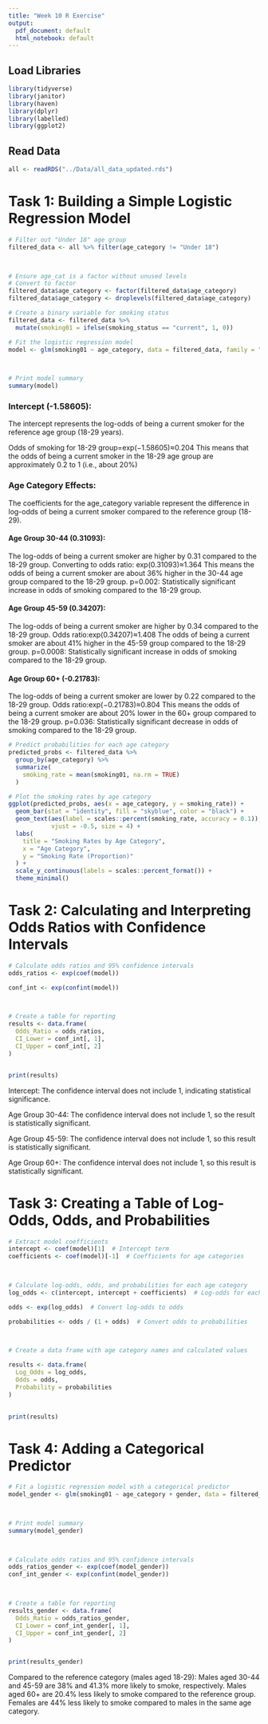 ```yaml
---
title: "Week 10 R Exercise"
output:
  pdf_document: default
  html_notebook: default
---
```




## Load Libraries

```r
library(tidyverse)
library(janitor)
library(haven)
library(dplyr)
library(labelled)
library(ggplot2)

```

## Read Data

```r
all <- readRDS("../Data/all_data_updated.rds")

```

# Task 1: Building a Simple Logistic Regression Model

```r
# Filter out "Under 18" age group 
filtered_data <- all %>% filter(age_category != "Under 18") 

 

# Ensure age_cat is a factor without unused levels 
# Convert to factor
filtered_data$age_category <- factor(filtered_data$age_category) 
filtered_data$age_category <- droplevels(filtered_data$age_category) 

# Create a binary variable for smoking status
filtered_data <- filtered_data %>%
  mutate(smoking01 = ifelse(smoking_status == "current", 1, 0))

# Fit the logistic regression model 
model <- glm(smoking01 ~ age_category, data = filtered_data, family = "binomial") 

 

# Print model summary 
summary(model) 
```
### Intercept (-1.58605):
The intercept represents the log-odds of being a current smoker for the reference age group (18-29 years).

Odds of smoking for 18-29 group=exp(−1.58605)≈0.204
This means that the odds of being a current smoker in the 18-29 age group are approximately 0.2 to 1 (i.e., about 20%)


### Age Category Effects:
The coefficients for the age_category variable represent the difference in log-odds of being a current smoker compared to the reference group (18-29).

#### Age Group 30-44 (0.31093):
The log-odds of being a current smoker are higher by 0.31 compared to the 18-29 group.
Converting to odds ratio: exp(0.31093)≈1.364
This means the odds of being a current smoker are about 36% higher in the 30-44 age group compared to the 18-29 group.
p=0.002: Statistically significant increase in odds of smoking compared to the 18-29 group.

#### Age Group 45-59 (0.34207):
The log-odds of being a current smoker are higher by 0.34 compared to the 18-29 group.
Odds ratio:exp(0.34207)≈1.408
The odds of being a current smoker are about 41% higher in the 45-59 group compared to the 18-29 group.
p=0.0008: Statistically significant increase in odds of smoking compared to the 18-29 group.

#### Age Group 60+ (-0.21783):
The log-odds of being a current smoker are lower by 0.22 compared to the 18-29 group.
Odds ratio:exp(−0.21783)≈0.804
This means the odds of being a current smoker are about 20% lower in the 60+ group compared to the 18-29 group.
p=0.036: Statistically significant decrease in odds of smoking compared to the 18-29 group.


```r
# Predict probabilities for each age category
predicted_probs <- filtered_data %>%
  group_by(age_category) %>%
  summarize(
    smoking_rate = mean(smoking01, na.rm = TRUE)
  )

# Plot the smoking rates by age category
ggplot(predicted_probs, aes(x = age_category, y = smoking_rate)) +
  geom_bar(stat = "identity", fill = "skyblue", color = "black") +
  geom_text(aes(label = scales::percent(smoking_rate, accuracy = 0.1)), 
            vjust = -0.5, size = 4) +
  labs(
    title = "Smoking Rates by Age Category",
    x = "Age Category",
    y = "Smoking Rate (Proportion)"
  ) +
  scale_y_continuous(labels = scales::percent_format()) +
  theme_minimal()
```



# Task 2: Calculating and Interpreting Odds Ratios with Confidence Intervals 

```r
# Calculate odds ratios and 95% confidence intervals 
odds_ratios <- exp(coef(model)) 

conf_int <- exp(confint(model)) 

 

# Create a table for reporting 
results <- data.frame( 
  Odds_Ratio = odds_ratios, 
  CI_Lower = conf_int[, 1], 
  CI_Upper = conf_int[, 2] 
) 


print(results) 
```

Intercept:
The confidence interval does not include 1, indicating statistical significance.

Age Group 30-44:
The confidence interval does not include 1, so the result is statistically significant.

Age Group 45-59:
The confidence interval does not include 1, so this result is statistically significant.

Age Group 60+:
The confidence interval does not include 1, so this result is statistically significant.

# Task 3: Creating a Table of Log-Odds, Odds, and Probabilities 

```r
# Extract model coefficients 
intercept <- coef(model)[1]  # Intercept term 
coefficients <- coef(model)[-1]  # Coefficients for age categories 

 

# Calculate log-odds, odds, and probabilities for each age category 
log_odds <- c(intercept, intercept + coefficients)  # Log-odds for each age category 

odds <- exp(log_odds)  # Convert log-odds to odds 

probabilities <- odds / (1 + odds)  # Convert odds to probabilities 

 

# Create a data frame with age category names and calculated values 

results <- data.frame( 
  Log_Odds = log_odds, 
  Odds = odds, 
  Probability = probabilities 
) 

 
print(results) 
```

# Task 4: Adding a Categorical Predictor 

```r
# Fit a logistic regression model with a categorical predictor 
model_gender <- glm(smoking01 ~ age_category + gender, data = filtered_data, family = "binomial") 

 

# Print model summary 
summary(model_gender) 

 

# Calculate odds ratios and 95% confidence intervals 
odds_ratios_gender <- exp(coef(model_gender)) 
conf_int_gender <- exp(confint(model_gender)) 

 

# Create a table for reporting 
results_gender <- data.frame( 
  Odds_Ratio = odds_ratios_gender, 
  CI_Lower = conf_int_gender[, 1], 
  CI_Upper = conf_int_gender[, 2] 
) 


print(results_gender) 
```

Compared to the reference category (males aged 18-29):
Males aged 30-44 and 45-59 are 38% and 41.3% more likely to smoke, respectively.
Males aged 60+ are 20.4% less likely to smoke compared to the reference group.
Females are 44% less likely to smoke compared to males in the same age category.
